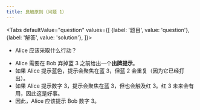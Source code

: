 ```yaml
---
title: 良触原则（问题 1）
---
```



<BeginnersGuideProgress id="good-touch-principle-question-1" />

<Tabs
  defaultValue="question"
  values={[
    {label: '题目', value: 'question'},
    {label: '解答', value: 'solution'},
  ]}>
<TabItem value="question">

- Alice 应该采取什么行动？

</TabItem>
<TabItem value="solution">

- Alice 需要在 Bob 弃掉蓝 3 之前给出一个**出牌提示**。
- 如果 Alice 提示蓝色，提示会聚焦在蓝 3，但蓝 2 会重复（因为它已经打出）。
- 如果 Alice 提示数字 3，提示会聚焦在蓝 3，但也会触及红 3。红 3 未来会有用，因此这是好事。
- 因此，Alice 应该提示 Bob 数字 3。

</TabItem>
</Tabs>

<GoodTouchPrincipleQuestion1 />
